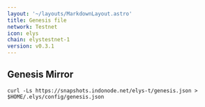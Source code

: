 ```yaml
---
layout: '~/layouts/MarkdownLayout.astro'
title: Genesis file
network: Testnet
icon: elys
chain: elystestnet-1
version: v0.3.1
---
```

## Genesis Mirror

```
curl -Ls https://snapshots.indonode.net/elys-t/genesis.json > $HOME/.elys/config/genesis.json
```